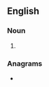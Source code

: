 {{also|trépans}}
==English==

===Noun===
{{head|en|noun form}}

# {{plural of|en|trepan}}

===Anagrams===
* {{anagrams|en|a=aenprst|Napster|Panters|Partens|arpents|entraps|panters|parents|pastern|persant}}